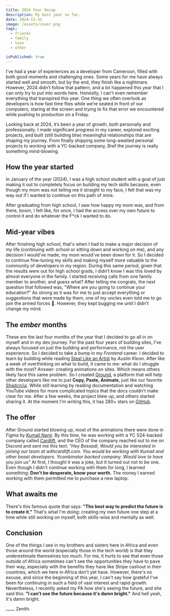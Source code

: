```yaml
---
title: 2024 Year Recap
description: My best year so far.
date: 2024-12-31
image: /assets/cover.png
tags:
  - friends
  - family
  - love
  - other

isPublished: true
---
```


I've had a year of experiences as a developer from Cameroon, filled with both good moments and challenging ones. Some years for me have always started well and smooth, but by the end, they finish like a nightmare. However, 2024 didn’t follow that pattern, and a lot happened this year that I can only try to put into words here. Honestly, I can't even remember everything that transpired this year. One thing we often overlook as developers is how fast time flies while we’re seated in front of our computers, staring at the screen and trying to fix that error we encountered while pushing to production on a Friday.

Looking back at 2024, it’s been a year of growth, both personally and professionally. I made significant progress in my career, explored exciting projects, and built (still building btw) meaningful relationships that are shaping my journey. From finally shipping some long-awaited personal projects to working with a YC-backed company, Bref the journey is really something mind-blowing.

## How the year started

In January of the year (2024), I was a high school student with a goal of just making it out to completely focus on building my tech skills because, even though my mom was not telling me it straight to my face, I felt that was my way out if I wanted to continue on this path of mine.

After graduating from high school, I saw how happy my mom was, and from there, boom, I felt like, for once, I had the access over my own future to control it and do whatever the F\*ck I wanted to do.

## Mid-year vibes

After finishing high school, that's when I had to make a major decision of my life (continuing with school or sitting down and working on me), and any decision I would've made, my mom would've been down for it. So I decided to continue fine-tuning my skills and making myself more valuable to the community of developers in my region. During this same period, given that the results were out for high school grads, I didn’t know I was this loved by almost everyone in the family. I started receiving calls from one family member to another, and guess what? After telling me congrats, the next question that followed was, "Where are you going to continue your education?" As strong as it was for me to just accept everything or suggestions that were made by them, one of my uncles even told me to go join the armed forces 🤣. However, they kept bugging me until I didn’t change my mind.

## The _ember_ months

These are the last four months of the year that I decided to go all in on myself and in my dev journey. For the past four years of building sites, I've always focused on just the building and performance, not the user experience. So I decided to take a bump in my _Frontend_ career. I decided to learn by building while reading [Steal Like an Artist](https://bossadizenith.me) by _Austin Kleon_. After like a week of overthinking on what to build, it came to me: what do I struggle with the most? Answer: creating animations on sites. Which means others likely face this same problem. So I created [Ground](https://ground.bossadizenith.me), a platform that will help other developers like me to just **Copy, Paste, Animate**, just like our favorite [Shadcn/ui](https://ui.shadcn.com). While still learning by reading documentation and watching YouTube videos for more complicated topics that the docs couldn't make clear for me. After a few weeks, the project blew up, and others started sharing it. At the moment I'm writing this, it has 280+ stars on [GitHub](https://github.com/code-env/framer-ground).

## The offer

After Ground started blowing up, most of the animations there were done in Figma by [Kumail Nanji](https://x.com/kumailnanji). By this time, he was working with a YC S24-backed company called [Cardlift](https://withcardlift.com), and the CEO of the company reached out to me on Discord and sent me this text: _"Hey Bossadi, Would you be interested in joining our team at withcardlift.com. You would be working with Kumail and other beast developers. Ycombinator backed company. Would love to have you join us"_ At first, I thought it was a joke, but it turned out not to be one. Even though I didn't continue working with them for long, I learned something: **Don't be desperate, know your worth.** The money I earned working with them permitted me to purchase a new laptop.

## What awaits me

There's this famous quote that says: **"The best way to predict the future is to create it."** That's what I'm doing: creating my own future one step at a time while still working on myself, both skills-wise and mentally as well.

## Conclusion

One of the things I see in my brothers and sisters here in Africa and even those around the world (especially those in the tech world) is that they underestimate themselves too much. For me, it hurts to see that even those outside of Africa sometimes can't see the opportunities they have to pave their way, especially with the benefits they have like Stripe cashout in their countries, which we here in Africa don’t yet have. However, there's no excuse, and since the beginning of this year, I can't say how grateful I've been for continuing in such a field of vast interest and rapid growth. Nevertheless, I recently asked my PA how she's seeing the future, and she said this: **"I can't see the future because it's damn bright."** And hell yeah, it's damn bright.

⎼⎼ Zenith.
